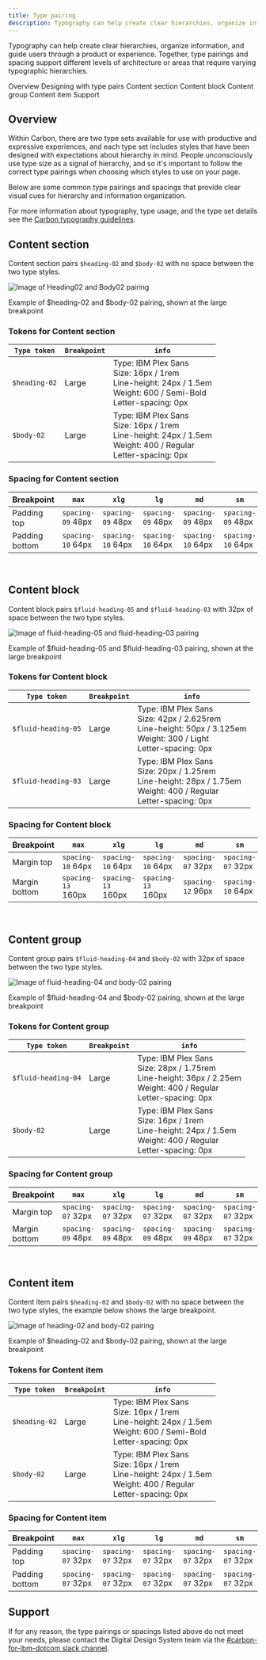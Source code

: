 ```yaml
---
title: Type pairing
description: Typography can help create clear hierarchies, organize information, and guide users through a product or experience. Together, type pairings and spacing support different levels of architecture or areas that require varying typographic hierarchies.
---
```


<PageDescription>

Typography can help create clear hierarchies, organize information, and guide users through a product or experience. Together, type pairings and spacing support different levels of architecture or areas that require varying typographic hierarchies.

</PageDescription>

<AnchorLinks>

<AnchorLink>Overview</AnchorLink>
<AnchorLink>Designing with type pairs</AnchorLink>
<AnchorLink>Content section</AnchorLink>
<AnchorLink>Content block</AnchorLink>
<AnchorLink>Content group</AnchorLink>
<AnchorLink>Content item</AnchorLink>
<AnchorLink>Support</AnchorLink>

</AnchorLinks>

## Overview

Within Carbon, there are two type sets available for use with productive and expressive experiences, and each type set includes styles that have been designed with expectations about hierarchy in mind. People unconsciously use type size as a signal of hierarchy, and so it's important to follow the correct type pairings when choosing which styles to use on your page.

Below are some common type pairings and spacings that provide clear visual cues for hierarchy and information organization.

<InlineNotification>

For more information about typography, type usage, and the type set details see the [Carbon typography guidelines](https://carbondesignsystem.com/guidelines/typography/overview/). 

</InlineNotification>


## Content section

Content section pairs `$heading-02` and `$body-02` with no space between the two type styles.

<Row>
<Column colMd={8} colLg={8}>

![Image of Heading02 and Body02 pairing](../../images/guidelines/type-pairing/heading02_body02.png)

<Caption>Example of $heading-02 and $body-02 pairing, shown at the large breakpoint</Caption>

</Column>
</Row>

### Tokens for Content section

| `Type token` | `Breakpoint` | `info` |
| --- | --- | --- |
|`$heading-02`| Large |Type: IBM Plex Sans <br/>Size: 16px / 1rem <br/>Line-height: 24px / 1.5em <br/>Weight: 600 / Semi-Bold <br/>Letter-spacing: 0px |
|`$body-02`| Large |Type: IBM Plex Sans <br/>Size: 16px / 1rem <br/>Line-height: 24px / 1.5em <br/>Weight: 400 / Regular <br/>Letter-spacing: 0px |

### Spacing for Content section

| Breakpoint | `max` | `xlg` | `lg` | `md` | `sm` | 
| --- | --- | --- | --- | --- | --- |
| Padding top | `spacing-09` 48px | `spacing-09` 48px | `spacing-09` 48px | `spacing-09` 48px | `spacing-09` 48px |
| Padding bottom | `spacing-10` 64px | `spacing-10` 64px | `spacing-10` 64px | `spacing-10` 64px | `spacing-10` 64px |

<br />

## Content block

Content block pairs `$fluid-heading-05` and `$fluid-heading-03` with 32px of space between the two type styles.

<Row>
<Column colMd={8} colLg={8}>

![Image of fluid-heading-05 and fluid-heading-03 pairing](../../images/guidelines/type-pairing/fluidheading05_fluidheading03.png)

<Caption>Example of $fluid-heading-05 and $fluid-heading-03 pairing, shown at the large breakpoint</Caption>


</Column>
</Row>

### Tokens for Content block

| `Type token` | `Breakpoint` | `info` |
| --- | --- | --- |
|`$fluid-heading-05`| Large |Type: IBM Plex Sans <br/>Size: 42px / 2.625rem <br/>Line-height: 50px / 3.125em <br/>Weight: 300 / Light <br/>Letter-spacing: 0px |
|`$fluid-heading-03`| Large |Type: IBM Plex Sans <br/>Size: 20px / 1.25rem <br/>Line-height: 28px / 1.75em <br/>Weight: 400 / Regular <br/>Letter-spacing: 0px |

### Spacing for Content block

| Breakpoint | `max` | `xlg` | `lg` | `md` | `sm` | 
| --- | --- | --- | --- | --- | --- |
| Margin top | `spacing-10` 64px | `spacing-10` 64px | `spacing-10` 64px | `spacing-07` 32px | `spacing-07` 32px |
| Margin bottom | `spacing-13` 160px | `spacing-13` 160px | `spacing-13` 160px | `spacing-12` 96px | `spacing-10` 64px |

<br />

## Content group

Content group pairs `$fluid-heading-04` and `$body-02` with 32px of space between the two type styles.

<Row>
<Column colMd={8} colLg={8}>

![Image of fluid-heading-04 and body-02 pairing](../../images/guidelines/type-pairing/fluidheading04_body02.png)

<Caption>Example of $fluid-heading-04 and $body-02 pairing, shown at the large breakpoint</Caption>

</Column>
</Row>

### Tokens for Content group

| `Type token` | `Breakpoint` | `info` |
| --- | --- | --- |
|`$fluid-heading-04`| Large |Type: IBM Plex Sans <br/>Size: 28px / 1.75rem <br/>Line-height: 36px / 2.25em <br/>Weight: 400 / Regular <br/>Letter-spacing: 0px |
|`$body-02`| Large |Type: IBM Plex Sans <br/>Size: 16px / 1rem <br/>Line-height: 24px / 1.5em <br/>Weight: 400 / Regular <br/>Letter-spacing: 0px |

### Spacing for Content group

| Breakpoint | `max` | `xlg` | `lg` | `md` | `sm` | 
| --- | --- | --- | --- | --- | --- |
| Margin top | `spacing-07` 32px | `spacing-07` 32px | `spacing-07` 32px | `spacing-07` 32px | `spacing-07` 32px |
| Margin bottom | `spacing-09` 48px | `spacing-09` 48px | `spacing-09` 48px | `spacing-09` 48px | `spacing-07` 32px |

<br />

## Content item

Content item pairs `$heading-02` and `$body-02` with no space between the two type styles, the example below shows the large breakpoint.

<Row>
<Column colMd={8} colLg={8}>

![Image of heading-02 and body-02 pairing](../../images/guidelines/type-pairing/heading02_body02.png)

<Caption>Example of $heading-02 and $body-02 pairing, shown at the large breakpoint</Caption>


</Column>
</Row>

### Tokens for Content item

| `Type token` | `Breakpoint` | `info` |
| --- | --- | --- |
|`$heading-02`| Large |Type: IBM Plex Sans <br/>Size: 16px / 1rem <br/>Line-height: 24px / 1.5em <br/>Weight: 600 / Semi-Bold <br/>Letter-spacing: 0px |
|`$body-02`| Large |Type: IBM Plex Sans <br/>Size: 16px / 1rem <br/>Line-height: 24px / 1.5em <br/>Weight: 400 / Regular <br/>Letter-spacing: 0px |

### Spacing for Content item

| Breakpoint | `max` | `xlg` | `lg` | `md` | `sm` | 
| --- | --- | --- | --- | --- | --- |
| Padding top | `spacing-07` 32px | `spacing-07` 32px | `spacing-07` 32px | `spacing-07` 32px | `spacing-07` 32px |
| Padding bottom | `spacing-07` 32px | `spacing-07` 32px | `spacing-07` 32px | `spacing-07` 32px | `spacing-07` 32px |


## Support

If for any reason, the type pairings or spacings listed above do not meet your needs, please contact the Digital Design System team via the [#carbon-for-ibm-dotcom slack channel](https://cognitive-app.slack.com/archives/C2PLX8GQ6). 
